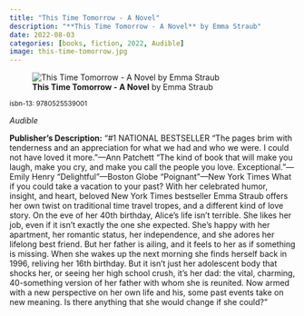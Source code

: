 ```yaml
---
title: "This Time Tomorrow - A Novel"
description: "**This Time Tomorrow - A Novel** by Emma Straub"
date: 2022-08-03
categories: [books, fiction, 2022, Audible]
image: this-time-tomorrow.jpg
---
```

![**This Time Tomorrow - A Novel** by Emma Straub](this-time-tomorrow.jpg){fig-align="left"}

<sup>isbn-13: 9780525539001</sup>

*Audible*

**Publisher's Description:**
"#1 NATIONAL BESTSELLER “The pages brim with tenderness and an appreciation
for what we had and who we were. I could not have loved it more."—Ann
Patchett “The kind of book that will make you laugh, make you cry, and make
you call the people you love. Exceptional."—Emily Henry "Delightful"—Boston
Globe "Poignant"—New York Times What if you could take a vacation to your
past? With her celebrated humor, insight, and heart, beloved New York Times
bestseller Emma Straub offers her own twist on traditional time travel
tropes, and a different kind of love story. On the eve of her 40th
birthday, Alice’s life isn’t terrible. She likes her job, even if it isn’t
exactly the one she expected. She’s happy with her apartment, her romantic
status, her independence, and she adores her lifelong best friend. But her
father is ailing, and it feels to her as if something is missing. When she
wakes up the next morning she finds herself back in 1996, reliving her 16th
birthday. But it isn’t just her adolescent body that shocks her, or seeing
her high school crush, it’s her dad: the vital, charming, 40-something
version of her father with whom she is reunited. Now armed with a new
perspective on her own life and his, some past events take on new meaning.
Is there anything that she would change if she could?"